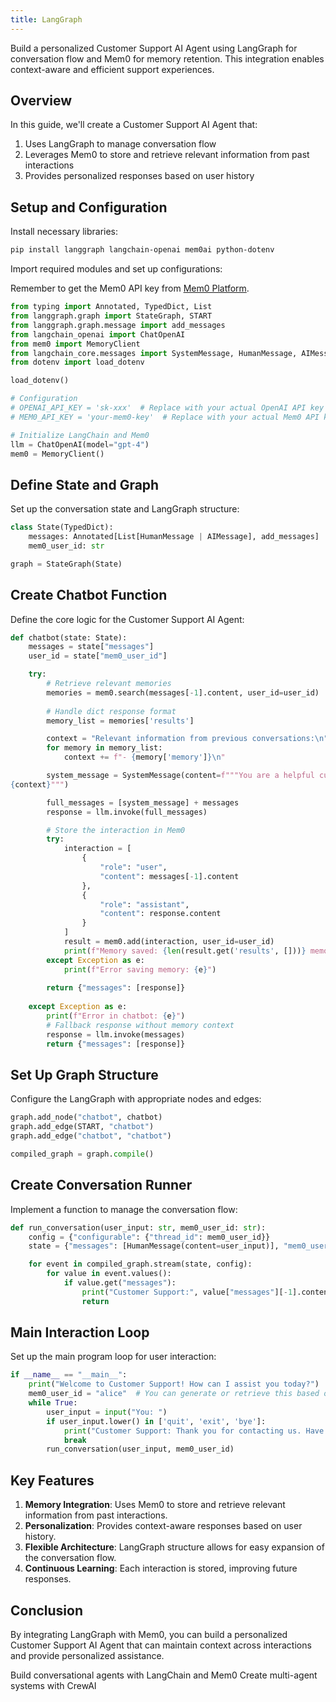 ```yaml
---
title: LangGraph
---
```


Build a personalized Customer Support AI Agent using LangGraph for conversation flow and Mem0 for memory retention. This integration enables context-aware and efficient support experiences.

## Overview

In this guide, we'll create a Customer Support AI Agent that:
1. Uses LangGraph to manage conversation flow
2. Leverages Mem0 to store and retrieve relevant information from past interactions
3. Provides personalized responses based on user history

## Setup and Configuration

Install necessary libraries:

```bash
pip install langgraph langchain-openai mem0ai python-dotenv
```


Import required modules and set up configurations:

<Note>Remember to get the Mem0 API key from [Mem0 Platform](https://app.mem0.ai).</Note>

```python
from typing import Annotated, TypedDict, List
from langgraph.graph import StateGraph, START
from langgraph.graph.message import add_messages
from langchain_openai import ChatOpenAI
from mem0 import MemoryClient
from langchain_core.messages import SystemMessage, HumanMessage, AIMessage
from dotenv import load_dotenv

load_dotenv()

# Configuration
# OPENAI_API_KEY = 'sk-xxx'  # Replace with your actual OpenAI API key
# MEM0_API_KEY = 'your-mem0-key'  # Replace with your actual Mem0 API key

# Initialize LangChain and Mem0
llm = ChatOpenAI(model="gpt-4")
mem0 = MemoryClient()
```

## Define State and Graph

Set up the conversation state and LangGraph structure:

```python
class State(TypedDict):
    messages: Annotated[List[HumanMessage | AIMessage], add_messages]
    mem0_user_id: str

graph = StateGraph(State)
```

## Create Chatbot Function

Define the core logic for the Customer Support AI Agent:

```python
def chatbot(state: State):
    messages = state["messages"]
    user_id = state["mem0_user_id"]

    try:
        # Retrieve relevant memories
        memories = mem0.search(messages[-1].content, user_id=user_id)
        
        # Handle dict response format
        memory_list = memories['results']

        context = "Relevant information from previous conversations:\n"
        for memory in memory_list:
            context += f"- {memory['memory']}\n"

        system_message = SystemMessage(content=f"""You are a helpful customer support assistant. Use the provided context to personalize your responses and remember user preferences and past interactions.
{context}""")

        full_messages = [system_message] + messages
        response = llm.invoke(full_messages)

        # Store the interaction in Mem0
        try:
            interaction = [
                {
                    "role": "user",
                    "content": messages[-1].content
                },
                {
                    "role": "assistant", 
                    "content": response.content
                }
            ]
            result = mem0.add(interaction, user_id=user_id)
            print(f"Memory saved: {len(result.get('results', []))} memories added")
        except Exception as e:
            print(f"Error saving memory: {e}")
            
        return {"messages": [response]}
        
    except Exception as e:
        print(f"Error in chatbot: {e}")
        # Fallback response without memory context
        response = llm.invoke(messages)
        return {"messages": [response]}
```

## Set Up Graph Structure

Configure the LangGraph with appropriate nodes and edges:

```python
graph.add_node("chatbot", chatbot)
graph.add_edge(START, "chatbot")
graph.add_edge("chatbot", "chatbot")

compiled_graph = graph.compile()
```

## Create Conversation Runner

Implement a function to manage the conversation flow:

```python
def run_conversation(user_input: str, mem0_user_id: str):
    config = {"configurable": {"thread_id": mem0_user_id}}
    state = {"messages": [HumanMessage(content=user_input)], "mem0_user_id": mem0_user_id}

    for event in compiled_graph.stream(state, config):
        for value in event.values():
            if value.get("messages"):
                print("Customer Support:", value["messages"][-1].content)
                return
```

## Main Interaction Loop

Set up the main program loop for user interaction:

```python
if __name__ == "__main__":
    print("Welcome to Customer Support! How can I assist you today?")
    mem0_user_id = "alice"  # You can generate or retrieve this based on your user management system
    while True:
        user_input = input("You: ")
        if user_input.lower() in ['quit', 'exit', 'bye']:
            print("Customer Support: Thank you for contacting us. Have a great day!")
            break
        run_conversation(user_input, mem0_user_id)
```

## Key Features

1. **Memory Integration**: Uses Mem0 to store and retrieve relevant information from past interactions.
2. **Personalization**: Provides context-aware responses based on user history.
3. **Flexible Architecture**: LangGraph structure allows for easy expansion of the conversation flow.
4. **Continuous Learning**: Each interaction is stored, improving future responses.

## Conclusion

By integrating LangGraph with Mem0, you can build a personalized Customer Support AI Agent that can maintain context across interactions and provide personalized assistance.

<CardGroup cols={2}>
  <Card title="LangChain Integration" icon="link" href="/integrations/langchain">
    Build conversational agents with LangChain and Mem0
  </Card>
  <Card title="CrewAI Integration" icon="users" href="/integrations/crewai">
    Create multi-agent systems with CrewAI
  </Card>
</CardGroup>

